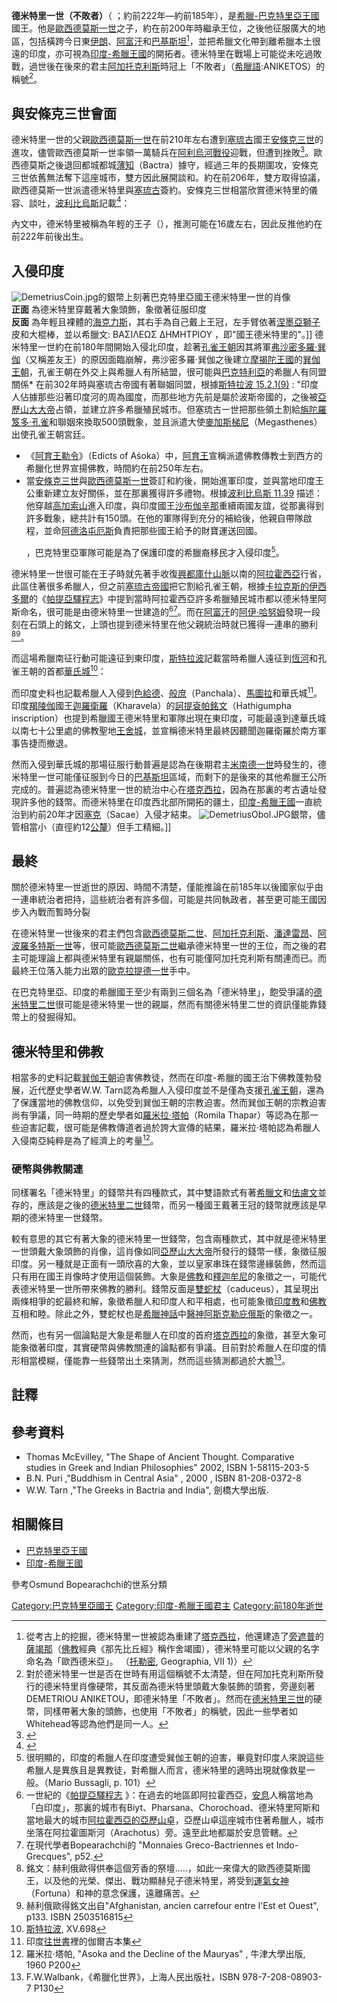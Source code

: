 
{{Infobox Monarch
| name            =德米特里一世
| title           =[[希臘-巴克特里亞王國|巴克特里亞]]國王
| image           =AgathoklesCoinOfDemetriusAniketos.JPG
| caption         =錢幣上以希臘文寫著德米特里的稱號為"ANIKETOS"，即「不敗者」。（此錢幣為巴克特里亞後期君主[[阿加托克利斯_(巴克特里亞)|阿加托克利斯]]所發行有關世系的錢幣）
| reign           =約前200年 - 約前185年
| coronation      =
| othertitles     ="不敗者" ([[希臘語|希臘語]]: ''ANIKETOS'')可能是死後追諡
| full name       =
| predecessor     =[[歐西德莫斯一世|歐西德莫斯一世]]
| successor       =
| suc-type        =
| heir            =
| queen           =
| consort         =
| spouse 1        =
| spouse 2        =
| spouse 3        =
| spouse 4        =
| spouse 5        =
| spouse 6        =
| issue           =
| royal house     =
| dynasty         =歐西德莫斯王朝
| royal anthem    =
| father          =[[歐西德莫斯一世|歐西德莫斯一世]]
| mother          =
| date of birth   =
| place of birth  =
| date of death   =
| place of death  =
| date of burial  =
| place of burial =
|}}
'''德米特里一世（不敗者）'''（{{lang-el|Δημήτριος}} ；約前222年—約前185年），是[[希臘-巴克特里亞王國|希臘-巴克特里亞王國]]國王。他是[[歐西德莫斯一世|歐西德莫斯一世]]之子，約在前200年時繼承王位，之後他征服廣大的地區，包括橫跨今日東[[伊朗|伊朗]]、[[阿富汗|阿富汗]]和[[巴基斯坦|巴基斯坦]]<ref>從考古上的挖掘，德米特里一世被認為重建了[[塔克西拉|塔克西拉]]，他還建造了[[旁遮普|旁遮普]]的[[薩竭那|薩竭那]]（[[佛教|佛教]]經典《那先比丘經》稱作舍竭國），德米特里可能以父親的名字命名為「歐西德米亞」。 （[[托勒密|托勒密]], Geographia, VII 1)）</ref>，並把希臘文化帶到離希臘本土很遠的印度，亦可視為[[印度-希臘王國|印度-希臘王國]]的開拓者。德米特里在戰場上可能從未吃過敗戰，過世後在後來的君主[[阿加托克利斯_(巴克特里亞)|阿加托克利斯]]時冠上「不敗者」（[[希臘語|希臘語]]:ANIKETOS）的稱號<ref>對於德米特里一世是否在世時有用這個稱號不太清楚，但在阿加托克利斯所發行的德米特里肖像硬幣，其反面為德米特里頭戴大象裝飾的頭套，旁邊刻著DEMETRIOU ANIKETOU，即德米特里「不敗者」。然而在[[德米特里三世_(印度)|德米特里三世]]的硬幣，同樣帶著大象的頭飾，也使用「不敗者」的稱號，因此一些學者如Whitehead等認為他們是同一人。</ref>。

==與安條克三世會面==
德米特里一世的父親[[歐西德莫斯一世|歐西德莫斯一世]]在前210年左右遭到[[塞琉古帝國|塞琉古]]國王[[安條克三世|安條克三世]]的進攻，儘管歐西德莫斯一世率領一萬騎兵在[[阿利烏河戰役|阿利烏河戰役]]迎戰，但遭到挫敗<ref>{{Cite web |url=http://www.perseus.tufts.edu/cgi-bin/ptext?lookup=Plb.+10.49 |title=波利比烏斯 10.49, 阿利烏河戰役 |accessdate=2010-03-18 |archive-date=2008-03-19 |archive-url=https://web.archive.org/web/20080319072118/http://www.perseus.tufts.edu/cgi-bin/ptext?lookup=Plb.+10.49 |dead-url=no }}</ref>。歐西德莫斯之後退回都城都城[[薄知|薄知]]（Bactra）據守，經過三年的長期圍攻，安條克三世依舊無法奪下這座城市，雙方因此展開談和。約在前206年，雙方取得協議，歐西德莫斯一世派遣德米特里與[[塞琉古帝國|塞琉古]]簽約。安條克三世相當欣賞德米特里的儀容、談吐，[[波利比烏斯|波利比烏斯]]記載<ref>{{Cite web |url=http://www.perseus.tufts.edu/cgi-bin/ptext?lookup=Plb.+11.34 |title=波利比烏斯 11.34 巴克特利亞圍城戰 |accessdate=2010-03-18 |archive-date=2008-04-20 |archive-url=https://web.archive.org/web/20080420074248/http://www.perseus.tufts.edu/cgi-bin/ptext?lookup=Plb.+11.34 |dead-url=no }}</ref>：

{{Cquote|歐西德莫斯最後派遣他的兒子德米特里前去簽屬最終的和約，安條克三世對年輕王子相當滿意，不論從外表、言談、禮儀來看德米特里都符合王室能力需求，因此首先承諾把自己女兒許配給德米特里，第二才承認歐西德莫斯的國王地位。|波利比烏斯 11.34 }} 

內文中，德米特里被稱為年輕的王子（{{lang-el|νεανίσκος}}），推測可能在16歲左右，因此反推他約在前222年前後出生。

==入侵印度==
[[File:DemetriusCoin.jpg|right]]的銀幣上刻著巴克特里亞國王德米特里一世的肖像<br> '''正面''' 為德米特里穿戴著大象頭飾，象徵著征服印度<br>'''反面''' 為年輕且裸體的[[海克力斯|海克力斯]]，其右手為自己戴上王冠，左手臂依著[[涅墨亞獅子|涅墨亞獅子]]皮和大棍棒，並以希臘文: ΒΑΣΙΛΕΩΣ ΔΗΜΗΤΡΙΟΥ ，即"國王德米特里的"。]]
德米特里一世約在前180年間開始入侵北印度，趁著[[孔雀王朝|孔雀王朝]]因其將軍[[弗沙密多羅·巽伽|弗沙密多羅·巽伽]]（又稱差友王）的原因面臨崩解，弗沙密多羅·巽伽之後建立[[摩揭陀王國|摩揭陀王國]]的[[巽伽王朝|巽伽王朝]]，孔雀王朝在外交上與希臘人有所結盟，很可能與[[巴克特利亞|巴克特利亞]]的希臘人有同盟關係<ref>* 在前302年時與塞琉古帝國有著聯姻同盟，根據[http://www.perseus.tufts.edu/cgi-bin/ptext?doc=Perseus%3Atext%3A1999.01.0239&query=head%3D%23120 斯特拉波 15.2.1(9)] {{Wayback|url=http://www.perseus.tufts.edu/cgi-bin/ptext?doc=Perseus%3Atext%3A1999.01.0239&query=head%3D%23120 |date=20090203225004 }}:  "印度人佔據那些沿著印度河的周為國度，而那些地方先前是屬於波斯帝國的，之後被[[亞歷山大大帝|亞歷山大大帝]]占領，並建立許多希臘殖民城市。但塞琉古一世把那些領土割給[[旃陀羅笈多_(孔雀王朝)|旃陀羅笈多·孔雀]]和聯姻來換取500頭戰象，並且派遣大使[[麥加斯梯尼|麥加斯梯尼]]（Megasthenes）出使孔雀王朝宮廷。
* 《[[阿育王勒令|阿育王勒令]]》（Edicts of Aśoka）中，[[阿育王|阿育王]]宣稱派遣佛教傳教士到西方的希臘化世界宣揚佛教，時間約在前250年左右。
* 當[[安條克三世|安條克三世]]與[[歐西德莫斯一世|歐西德莫斯一世]]簽訂和約後，開始進軍印度，並與當地印度王公重新建立友好關係，並在那裏獲得許多禮物。根據[http://www.perseus.tufts.edu/cgi-bin/ptext?lookup=Plb.+11.39 波利比烏斯 11.39] {{Wayback|url=http://www.perseus.tufts.edu/cgi-bin/ptext?lookup=Plb.+11.39 |date=20151008023525 }}描述：他穿越[[興都庫什山脈|高加索山]]進入印度，與印度國王[[沙布伽辛那|沙布伽辛那]]重續兩國友誼，從那裏得到許多戰象，總共計有150頭。在他的軍隊得到充分的補給後，他親自帶隊啟程，並命[[基濟科斯的阿德洛屯厄斯|阿德洛屯厄斯]]負責把那些國王給予的財寶運送回國。</ref>，巴克特里亞軍隊可能是為了保護印度的希臘裔移民才入侵印度<ref> 很明顯的，印度的希臘人在印度遭受巽伽王朝的迫害，畢竟對印度人來說這些希臘人是異族且是異教徒，對希臘人而言，德米特里的適時出現就像救星一般。（Mario Bussagli, p. 101）</ref>。 

德米特里一世很可能在王子時就先著手收復[[興都庫什山脈|興都庫什山脈]]以南的[[阿拉霍西亞|阿拉霍西亞]]行省，此區住著很多希臘人，但之前[[塞琉古帝國|塞琉古帝國]]把它割給孔雀王朝，根據[[卡拉克斯的伊西多爾|卡拉克斯的伊西多爾]]的《[[帕提亞驛程志|帕提亞驛程志]]》中提到當時阿拉霍西亞許多希臘殖民城市都以德米特里阿斯命名，很可能是由德米特里一世建造的<ref>一世紀的《[http://www.parthia.com/parthian_stations.htm#PARTHIAN_STATIONS 帕提亞驛程志] {{Wayback|url=http://www.parthia.com/parthian_stations.htm#PARTHIAN_STATIONS |date=20200531124126 }}》：在過去的地區即阿拉霍西亞，[[安息_(国家)|安息]]人稱當地為「白印度」，那裏的城市有Biyt、Pharsana、Chorochoad、德米特里阿斯和當地最大的城市[[阿拉霍西亞的亞歷山卓|阿拉霍西亞的亞歷山卓]]，亞歷山卓這座城市住著希臘人，城市坐落在阿拉霍圖斯河（Arachotus）旁。遠至此地都屬於安息管轄。</ref><ref>在現代學者Bopearachchi的 "Monnaies Greco-Bactriennes et Indo-Grecques", p52. </ref>。而在[[阿富汗|阿富汗]]的[[阿伊·哈努姆|阿伊·哈努姆]]發現一段刻在石頭上的銘文，上頭也提到德米特里在他父親統治時就已獲得一連串的勝利<ref>銘文：赫利俄歐得供奉這個芳香的祭壇.....，如此一來偉大的歐西德莫斯國王，以及他的光榮、傑出、戰功顯赫兒子德米特里，將受到[[運氣女神|運氣女神]]（Fortuna）和神的意念保護，遠離痛苦。</ref><ref>赫利俄歐得銘文出自"Afghanistan, ancien carrefour entre l'Est et Ouest", p133. ISBN 2503516815</ref>。

而這場希臘南征行動可能遠征到東印度，[[斯特拉波|斯特拉波]]記載當時希臘人遠征到[[恆河|恆河]]和孔雀王朝的首都[[華氏城|華氏城]]<ref>[[斯特拉波|斯特拉波]], XV.698</ref>：

{{Cquote|那些在[[巴克特利亞|巴克特利亞]]獨立的希臘人，在這個富饒的國度很快的變得相當強盛，主宰的領土不僅包含[[阿利亞|阿利亞]]，還遠至印度。就像[[阿提米塔的阿波羅多羅斯|阿提米塔的阿波羅多羅斯]]所說的，他們降服的部族超過[[亞歷山大大帝|亞歷山大]]時所降服的，尤其是[[米南德一世|米南德]]，有些部族是他親自降伏；其他的部族是在德米特里時，他是巴克特里亞國王[[歐西德莫斯一世|歐西德莫斯]]之子。|斯特拉波, XV.698<ref>[http://www.perseus.tufts.edu/cgi-bin/ptext?lookup=Strab.+11.11.1 斯特拉波 11.11.1 ]</ref>}}

而印度史料也記載希臘人入侵到[[阿約提亞|色給德]]、[[般庶|般庶]]（Panchala）、[[馬圖拉|馬圖拉]]和華氏城<ref>印度[[往世書|往世書]]裡的伽爾吉本集</ref>。印度[[羯陵伽|羯陵伽]]國王[[迦羅衛羅|迦羅衛羅]]（Kharavela）的[[訶提袞帕銘文|訶提袞帕銘文]]（Hathigumpha inscription）也提到希臘國王德米特里和軍隊出現在東印度，可能最遠到達華氏城以南七十公里處的佛教聖地[[王舍城|王舍城]]，並宣稱德米特里最終因聽聞迦羅衛羅於南方軍事告捷而撤退。

{{Cquote|在這八年內，迦羅衛羅和他龐大的軍隊洗劫了Goradhagiri，讓王舍城被感壓力，並且如同洪水般傳來他們英勇的報告，[[臾那|耶槃那]]（指希臘人）國王Dimita（德米特里）不得不撤到馬圖拉來保存它意志消沉的軍隊。|訶提袞帕銘文<ref>Epigraphia Indica, Vol. XX[http://www.mssu.edu/projectsouthasia/HISTORY/PRIMARYDOCS/EPIGRAPHY/HathigumphaInscription.htm 訶提袞帕銘文] {{webarchive|url=https://web.archive.org/web/20061117151339/http://www.mssu.edu/projectsouthasia/HISTORY/PRIMARYDOCS/EPIGRAPHY/HathigumphaInscription.htm |date=2006-11-17 }}</ref>}}

然而入侵到華氏城的那場征服行動普遍是認為在後期君主[[米南德一世|米南德一世]]時發生的，德米特里一世可能僅征服到今日的[[巴基斯坦|巴基斯坦]]區域，而剩下的是後來的其他希臘王公所完成的。普遍認為德米特里一世的統治中心在[[塔克西拉|塔克西拉]]，因為在那裏的考古遺址發現許多他的錢幣。而德米特里在印度西北部所開拓的疆土，[[印度-希臘王國|印度-希臘王國]]一直統治到約前20年才因[[塞克|塞克]]（Sacae）入侵才結束。
[[File:DemetriusObol.JPG|thumb]]銀幣，儘管相當小（直徑約12[[公釐|公釐]]）但手工精細。]]

==最終==
關於德米特里一世逝世的原因、時間不清楚，僅能推論在前185年以後國家似乎由一連串統治者把持，這些統治者有許多個，可能是共同執政者，甚至更可能王國因步入內戰而暫時分裂

在德米特里一世後來的君主們包含[[歐西德莫斯二世|歐西德莫斯二世]]、[[阿加托克利斯_(巴克特里亞)|阿加托克利斯]]、[[潘達雷昂_(印度)|潘達雷昂]]、[[阿波羅多特斯一世|阿波羅多特斯一世]]等，很可能[[歐西德莫斯二世|歐西德莫斯二世]]繼承德米特里一世的王位，而之後的君主可能理論上都與德米特里有親屬關係，也有可能僅阿加托克利斯有關連而已。而最終王位落入能力出眾的[[歐克拉提德一世|歐克拉提德一世]]手中。

在巴克特里亞、印度的希臘國王至少有兩到三個名為「德米特里」，飽受爭議的[[德米特里二世_(印度)|德米特里二世]]很可能是德米特里一世的親屬，然而有關德米特里二世的資訊僅能靠錢幣上的發掘得知。

==德米特里和佛教==
相當多的史料記載[[巽伽王朝|巽伽王朝]]迫害佛教徒，然而在印度-希臘的國王治下佛教蓬勃發展，近代歷史學者W.W. Tarn認為希臘人入侵印度並不是僅為支援[[孔雀王朝|孔雀王朝]]，還為了保護當地的佛教信仰，以免受到巽伽王朝的宗教迫害。然而巽伽王朝的宗教迫害尚有爭議，同一時期的歷史學者如[[羅米拉·塔帕|羅米拉·塔帕]]（Romila Thapar）等認為在那一些迫害記載，很可能是佛教傳道者過於誇大宣傳的結果，羅米拉·塔帕認為希臘人入侵南亞純粹是為了經濟上的考量<ref name=Thapar>羅米拉·塔帕, "Asoka and the Decline of the Mauryas" , 牛津大學出版, 1960 P200</ref>。

===硬幣與佛教關連===
同樣署名「德米特里」的錢幣共有四種款式，其中雙語款式有著[[希臘文|希臘文]]和[[佉盧文|佉盧文]]並存的，應該是之後的[[德米特里二世_(印度)|德米特里二世]]錢幣，而另一種國王戴著王冠的錢幣就應該是早期的德米特里一世錢幣。

較有意思的其它有著大象的德米特里一世錢幣，包含兩種款式，其中就是德米特里一世頭戴大象頭飾的肖像，這肖像如同[[亞歷山大大帝|亞歷山大大帝]]所發行的錢幣一樣，象徵征服印度。另一種就是正面有一頭欣喜的大象，並以皇家串珠在錢幣邊緣裝飾，然而這只有用在國王肖像時才使用這個裝飾。大象是[[佛教|佛教]]和[[釋迦牟尼|釋迦牟尼]]的象徵之一，可能代表德米特里一世所帶來佛教的勝利。錢幣反面是[[雙蛇杖|雙蛇杖]]（caduceus），其呈現出兩條相爭的蛇最終和解，象徵希臘人和印度人和平相處，也可能象徵[[印度教|印度教]]和[[佛教|佛教]]互相和睦。除此之外，雙蛇杖也是[[希臘神話|希臘神話]]中[[醫神|醫神]][[阿斯克勒庇俄斯|阿斯克勒庇俄斯]]的象徵之一。

然而，也有另一個論點是大象是希臘人在印度的首府[[塔克西拉|塔克西拉]]的象徵，甚至大象可能象徵著印度，其實硬幣與佛教關連的論點都有爭議。目前對於希臘人在印度的情形相當模糊，僅能靠一些錢幣出土來猜測，然而這些猜測都過於大膽<ref>F.W.Walbank，《希臘化世界》，上海人民出版社，ISBN 978-7-208-08903-7  P130</ref>。

==註釋==
{{reflist}}

==參考資料==
* Thomas McEvilley, "The Shape of Ancient Thought. Comparative studies in Greek and Indian Philosophies"  2002, ISBN 1-58115-203-5
* B.N. Puri ,"Buddhism in Central Asia" , 2000 , ISBN 81-208-0372-8
* W.W. Tarn ,"The Greeks in Bactria and India",  劍橋大學出版.

==相關條目==
*[[希臘-巴克特里亞王國|巴克特里亞王國]]
*[[印度-希臘王國|印度-希臘王國]]

參考Osmund Bopearachchi的世系分類

{{start box}}
{{s-before|[[歐西德莫斯一世|歐西德莫斯一世]]}}
{{s-title|[[希臘-巴克特里亞王國|巴克特里亞國王]]<br>[[印度-希臘王國|印度-希臘統治者]] <br>約前200年－約前185年}}
{{s-after|[[歐西德莫斯二世|歐西德莫斯二世]]}}
{{end box}}

{{希臘化時代統治者}}
[[Category:巴克特里亞國王|Category:巴克特里亞國王]]
[[Category:印度-希臘王國君主|Category:印度-希臘王國君主]]
[[Category:前180年逝世|Category:前180年逝世]]